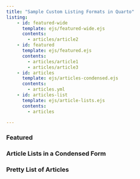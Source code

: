 ```yaml
---
title: "Sample Custom Listing Formats in Quarto"
listing: 
    - id: featured-wide
      template: ejs/featured-wide.ejs
      contents:
        - articles/article2
    - id: featured
      template: ejs/featured.ejs
      contents:
        - articles/article1
        - articles/article3
    - id: articles
      template: ejs/articles-condensed.ejs
      contents: 
        - articles.yml
    - id: articles-list
      template: ejs/article-lists.ejs
      contents: 
        - articles

---
```


<h3>Featured</h3>

::: {#featured-wide style="max-width: 850px;"}
:::

::: {#featured style="max-width: 850px;"}
:::

<h3>Article Lists in a Condensed Form</h3>

::: {#articles style="max-width: 850px;"}
:::


<h3>Pretty List of Articles</h3>

::: {#articles-list style="max-width: 850px;"}
:::
